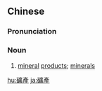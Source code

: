 {{also|矿产}}
==Chinese==
{{zh-forms|s=矿产}}

===Pronunciation===
{{zh-pron
|m=kuàngchǎn
|c=kwong3 caan2
|cat=n
}}

===Noun===
{{zh-noun}}

# [[mineral]] [[products]]; [[minerals]]

{{zh-cat|Advanced}}

[[hu:礦產]]
[[ja:礦產]]